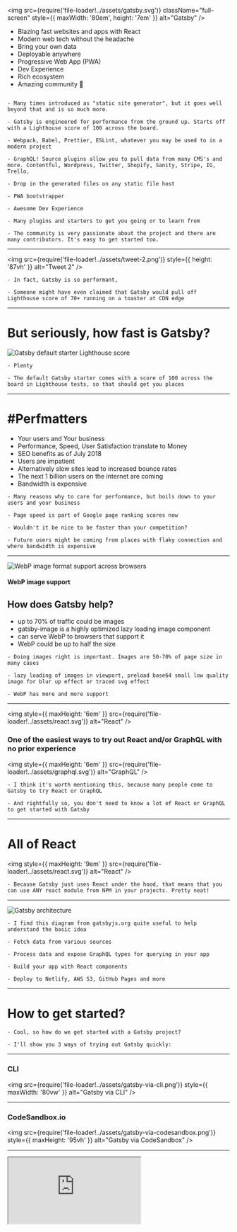 
<img
  src={require('file-loader!../assets/gatsby.svg')}
  className="full-screen"
  style={{ maxWidth: '80em', height: '7em' }}
  alt="Gatsby"
/>

<ul>
  <Appear>
    <li>Blazing fast websites and apps with React</li>
    <li>Modern web tech without the headache</li>
    <li>Bring your own data</li>
    <li>Deployable anywhere</li>
    <li>Progressive Web App (PWA)</li>
    <li>Dev Experience</li>
    <li>Rich ecosystem</li>
    <li>Amazing community 💜</li>
  </Appear>
</ul>

```notes

- Many times introduced as "static site generator", but it goes well beyond that and is so much more.

- Gatsby is engineered for performance from the ground up. Starts off with a Lighthouse score of 100 across the board.

- Webpack, Babel, Prettier, ESLint, whatever you may be used to in a modern project

- GraphQL! Source plugins allow you to pull data from many CMS's and more. Contentful, Wordpress, Twitter, Shopify, Sanity, Stripe, IG, Trello,

- Drop in the generated files on any static file host

- PWA bootstrapper

- Awesome Dev Experience

- Many plugins and starters to get you going or to learn from

- The community is very passionate about the project and there are many contributors. It's easy to get started too.

```

---

<img
  src={require('file-loader!../assets/tweet-2.png')}
  style={{ height: '87vh' }}
  alt="Tweet 2"
/>

```notes
- In fact, Gatsby is so performant,

- Someone might have even claimed that Gatsby would pull off Lighthouse score of 70+ running on a toaster at CDN edge
```

---

# But seriously, how fast is Gatsby?

<div>
  <img
    src={require('file-loader!../assets/lighthouse-gatsby-default.png')}
    style={{ width: '70%', margin: '0 auto', display: 'flex' }}
    alt="Gatsby default starter Lighthouse score"
  />
</div>

```notes
- Plenty

- The default Gatsby starter comes with a score of 100 across the board in Lighthouse tests, so that should get you places
```

---

# #Perfmatters

- Your users and Your business
- Performance, Speed, User Satisfaction translate to Money
- SEO benefits as of July 2018
- Users are impatient
- Alternatively slow sites lead to increased bounce rates
- The next 1 billion users on the internet are coming
- Bandwidth is expensive

```notes
- Many reasons why to care for performance, but boils down to your users and your business

- Page speed is part of Google page ranking scores now

- Wouldn't it be nice to be faster than your competition?

- Future users might be coming from places with flaky connection and where bandwidth is expensive
```

---


<div>
  <img
    style={{ height: '18em' }}
    src={require('file-loader!../assets/webp-support.png')}
    alt="WebP image format support across browsers"
  />
  <h4>WebP image support</h4>
</div>

## How does Gatsby help?

- up to 70% of traffic could be images
- <span className="accent">gatsby-image</span> is a highly optimized lazy loading image component
- can serve WebP to browsers that support it
- WebP could be up to half the size

```notes
- Doing images right is important. Images are 50-70% of page size in many cases

- lazy loading of images in viewport, preload base64 small low quality image for blur up effect or traced svg effect

- WebP has more and more support
```

---

<img
  style={{ maxHeight: '6em' }}
  src={require('file-loader!../assets/react.svg')}
  alt="React"
/>

### One of the easiest ways to <span className="accent">try out React and/or GraphQL</span> with no prior experience

<img
  style={{ maxHeight: '6em' }}
  src={require('file-loader!../assets/graphql.svg')}
  alt="GraphQL"
/>

```notes
- I think it's worth mentioning this, because many people come to Gatsby to try React or GraphQL

- And rightfully so, you don't need to know a lot of React or GraphQL to get started with Gatsby
```

---

# All of React

<img
  style={{ maxHeight: '9em' }}
  src={require('file-loader!../assets/react.svg')}
  alt="React"
/>

```notes
- Because Gatsby just uses React under the hood, that means that you can use ANY react module from NPM in your projects. Pretty neat!
```

---

<div>
  <img
    src={require('file-loader!../assets/gatsby-architecture-1.png')}
    style={{
      maxWidth: '75%',
      maxHeight: '52em',
      display: 'flex',
      margin: '0 auto'
    }}
    alt="Gatsby architecture"
  />
</div>

```notes
- I find this diagram from gatsbyjs.org quite useful to help understand the basic idea

- Fetch data from various sources

- Process data and expose GraphQL types for querying in your app

- Build your app with React components

- Deploy to Netlify, AWS S3, GitHub Pages and more
```

---

# How to get started?

```notes
- Cool, so how do we get started with a Gatsby project?

- I'll show you 3 ways of trying out Gatsby quickly:
```

---

### CLI

<img
  src={require('file-loader!../assets/gatsby-via-cli.png')}
  style={{ maxWidth: '80vw' }}
  alt="Gatsby via CLI"
/>

---

### CodeSandbox.io

<img
  src={require('file-loader!../assets/gatsby-via-codesandbox.png')}
  style={{ maxHeight: '95vh' }}
  alt="Gatsby via CodeSandbox"
/>

---

<iframe
  src="https://codesandbox.io/embed/k3201jy9jo?fontsize=14"
  style={{
    width: '90vw',
    height: '90vh',
    border: 0,
    borderRadius: '4px',
    overflow: 'hidden'
  }}
  sandbox="allow-modals allow-forms allow-popups allow-scripts allow-same-origin"
/>

```notes
- For exmaple, here's how the default starter project looks like in CodeSandbox

- You could get quite far already from here:

  - work on project

  - create a GitHub repo from here

  - deploy
```

---

### Look for the green Netlify deploy button

<img
  src={require('file-loader!../assets/gatsby-via-button.png')}
  style={{ height: '200px' }}
  alt="Gatsby via deploy button"
/>

### Or pass a starter repository to Netlify via:

https://app.netlify.com/start/deploy?repository=https://github.com/gatsbyjs/gatsby-starter-default

```notes
- In particular if you are deploying to Netlify, just look for the deploy button on many gatsby starter repositories
```

---

<div>
  <img
    src={require('file-loader!../assets/gatsby-architecture-2.png')}
    style={{
      maxWidth: '75%',
      maxHeight: '52em',
      display: 'flex',
      margin: '0 auto'
    }}
    alt="Gatsby architecture focused on data sources"
  />
</div>

```notes
- Cool, so now that we know how to get started, let's go back to this diagram and explore the data sources part
```

---

<DataSources />

```notes
- Plenty to choose from; Most popular headless CMSs

- Any data source; There's quite a few of them

- Build pages from Google sheets or Trello cards wut?

- Some worthy mentions that are less gimicky: popular headless CMSs like: Contentful, Sanity, GraphCMS and more...
```

---

# Let's try out <span className="accent">GraphQL</span>

```notes
- Gatsby sources all that data and exposes GraphQL types for you to query against
```

---

# Demo

---

<img
  src={require('file-loader!../assets/codesandbox-json-example.jpg')}
  style={{ height: '55vh' }}
  alt="Example JSON files"
/>

```notes
- A couple of example JSON files in a codesandbox project
```

---


<iframe
  src="https://k3201jy9jo.sse.codesandbox.io/___graphql"
  style={{
    width: '90vw',
    height: '90vh',
    border: 0,
    borderRadius: '4px',
    overflow: 'hidden'
  }}
  sandbox="allow-modals allow-forms allow-popups allow-scripts allow-same-origin"
/>

```notes
- There is a convention to how type names get generated (all-, -Json)
```

---

# Plugins

<img
  src={require('file-loader!../assets/gatsby-plugins-page.png')}
  style={{ maxWidth: '90vw', maxHeight: '95vh' }}
  alt="Gatsby plugins page"
/>

---

# Plugins

<ul>
  <li>Reusable common functionality</li>
  <li>Source plugins</li>
  <li>Transformer plugins</li>
  <li>Public vs Private</li>
</ul>

```notes
- ~ 700 plugins

- Chunks of reusable functionality, shared with the community.

- Things like Google Analytics, for example. No need to reinvent the wheel. Use the highly optimized and supported plugin.

- Source that fetch data at build time

- Transformers that process data, for example a JSON file

- A thing to note about plugins is that you are not limited to only what's available out there. You can easily create your own custom private plugins specific to your project if you have a use case for that.
```

---

# Starters

<img
  src={require('file-loader!../assets/gatsby-starters-page.png')}
  style={{ maxWidth: '90vw', maxHeight: '95vh' }}
  alt="Gatsby starters page"
/>

```notes
- start from a configured project with plugins based on usecase

- blog, ecommerce, what have you

- or by data provider, styling solution, SEO requirements and more.

- The one major downside is that once you setup a project using a starter you are on your own and don't get anymore updates

- The Gatsby team is working on this and THEMES are coming probably this year to allow for dependancy based starter usage
```

---

# Deploy

- Netlify
- GitHub Pages
- Now.sh
- AWS S3

---

# Showcase

<img
  src={require('file-loader!../assets/gatsby-showcase-main.png')}
  style={{ maxWidth: '90vw', maxHeight: '95vh' }}
  alt="Gatsby showcase"
/>

```notes
- Browse for inspiration

- Submit your own projects to the showcase if you like
```

---

# What can you build with Gatsby?

---

### Simple sites

<img
  src={require('file-loader!../assets/showcase-2.png')}
  style={{ maxWidth: '85vw', maxHeight: '87vh' }}
  alt="Gatsby showcase 2"
/>

###### justdoit.nike.com

---

### Sites with plenty of high quality imagery

<img
  src={require('file-loader!../assets/showcase-1.jpg')}
  style={{ maxWidth: '85vw', maxHeight: '87vh' }}
  alt="Gatsby showcase 1"
/>

###### kirstennoelle.com

---

### Data visualization heavy apps

<img
  src={require('file-loader!../assets/showcase-3.jpg')}
  style={{ maxWidth: '85vw', maxHeight: '87vh' }}
  alt="Gatsby showcase 3"
/>

###### 2018.stateofjs.com

---

### Ecommerce

<img
  src={require('file-loader!../assets/showcase-4.jpg')}
  style={{ maxWidth: '85vw', maxHeight: '87vh' }}
  alt="Gatsby showcase 4"
/>

###### store.gatsbyjs.org

---

### Blog

<img
  src={require('file-loader!../assets/showcase-5.jpg')}
  style={{ maxWidth: '85vw', maxHeight: '87vh' }}
  alt="Gatsby showcase 5"
/>

###### airbnb.io

---

### Documentation sites

<img
  src={require('file-loader!../assets/showcase-6.png')}
  style={{ maxWidth: '85vw', maxHeight: '87vh' }}
  alt="Gatsby showcase 6"
/>

###### reactjs.org

---

# My projects and learnings

```notes
- I've also built a few projects with Gatsby and really loved it
```

---

### fpvtips.com

<img
  src={require('file-loader!../assets/georgi-showcase-1.jpg')}
  style={{ maxWidth: '80vw', maxHeight: '82vh' }}
  alt="Georgi showcase 1"
/>

###### Gatsby, Contentful, Netlify, Google Maps, Open Weather Map, Material UI, Markdown, JSON

```notes
- contentful (build hooks), markdown, google maps, open weather api, json data
```

---

### georgiyanev.dev

<img
  src={require('file-loader!../assets/georgi-showcase-2.jpg')}
  style={{ maxWidth: '85vw', maxHeight: '82vh' }}
  alt="Georgi showcase 2"
/>

```notes
- Markdown page generation, will add mdx
- dark theme, custom components, playground for learning
- Blog with analytics and video on the home page and still 99 score
```

###### Gatsby, Netlify, Markdown, Styled Components, Sitemap, RSS feed

---

### baehrbg.com

<img
  src={require('file-loader!../assets/georgi-showcase-3.jpg')}
  style={{ maxWidth: '85vw', maxHeight: '82vh' }}
  alt="Georgi showcase 3"
/>

###### Gatsby, Contentful, Netlify, React Reveal, React Icons

```notes
- Generate hundreds of pages from Contentful models

- Hundreds of pages, prob almost a thousand, many images
```

---

### All these projects are open source

---

###### <span className="margin-none font-smaller"><a href="https://github.com/jumpalottahigh" target="_blank" rel="noreferrer" >https://github.com/jumpalottahigh</a></span>

<img
  src={require('file-loader!../assets/github-profile.png')}
  alt="jumpalottahigh GitHub profile"
  style={{ maxHeight: '85vh' }}
/>

---

# Demo

```notes
- TODO: Build a site that generates 1000 pages and images in 3 minutes or less

- TODO: because the Gatsby showcase is built with "live" screenshots from sites, we can use the same plugin to build something of our own

- Maybe default starter + yaml into a demo of campaign catalog type of thing?
```

---

# If you want to learn more

- <a href="https://www.gatsbyjs.org/tutorial/" target="_blank" rel="noreferrer">Official Tutorial</a>
- <a href="https://www.gatsbyjs.org/docs/" target="_blank" rel="noreferrer">Gatsby Docs</a>
- By example from other projects

```notes
- I encourage you to try the official tutorial as it's gonna go over the main principles

- The docs are pretty solid so just look up things as you need them

- Learn by example from other repositories
```

---


<div style={{ textAlign: 'right' }}>
  <img
    src={require('file-loader!../assets/gatsby-swag.png')}
    alt="Gatsby swag"
    style={{ maxWidth: '70%' }}
  />
</div>

# Contribute

<div style={{margin: '0 2rem'}}>

Consider contributing and get awesome swag.

Great way to learn.
The community is super helpful!

</div>

```notes
- Gatsby is open source and built by you

- Contribute and get some sweet swag
```
